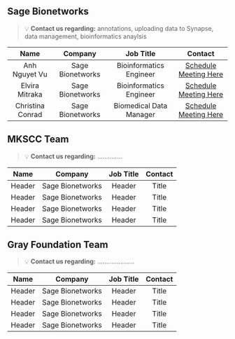 ## Sage Bionetworks

> :bulb: **Contact us regarding:** annotations, uploading data to Synapse, data management, bioinformatics anaylsis

| Name | Company | Job Title | Contact |
| :-----------: | :-----------: | :-----------: | :-----------: |
| Anh Nguyet Vu | Sage Bionetworks | Bioinformatics Engineer | [Schedule Meeting Here](https://www.example.com) |
| Elvira Mitraka | Sage Bionetworks | Bioinformatics Engineer |  [Schedule Meeting Here](https://www.example.com) |
| Christina Conrad | Sage Bionetworks | Biomedical Data Manager |  [Schedule Meeting Here](https://www.example.com) |

## MKSCC Team 

> :bulb: **Contact us regarding:** ..............

| Name | Company | Job Title | Contact |
| :-----------: | :-----------: | :-----------: | :-----------: |
| Header | Sage Bionetworks | Header | Title |
| Header | Sage Bionetworks | Header | Title |
| Header | Sage Bionetworks | Header | Title |
| Header | Sage Bionetworks | Header | Title |


## Gray Foundation Team

> :bulb: **Contact us regarding:** .....................

| Name | Company | Job Title | Contact |
| :-----------: | :-----------: | :-----------: | :-----------: |
| Header | Sage Bionetworks | Header | Title |
| Header | Sage Bionetworks | Header | Title |
| Header | Sage Bionetworks | Header | Title |
| Header | Sage Bionetworks | Header | Title |
